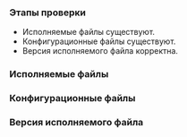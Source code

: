 
<h3>Этапы проверки</h3>

- Исполняемые файлы существуют.
- Конфигурационные файлы существуют.
- Версия исполняемого файла корректна.

<h3>Исполняемые файлы</h3>

<StatusBinFiles />

<h3>Конфигурационные файлы</h3>

<StatusConfigFiles />

<h3>Версия исполняемого файла</h3>

<StatusBinVersion />
